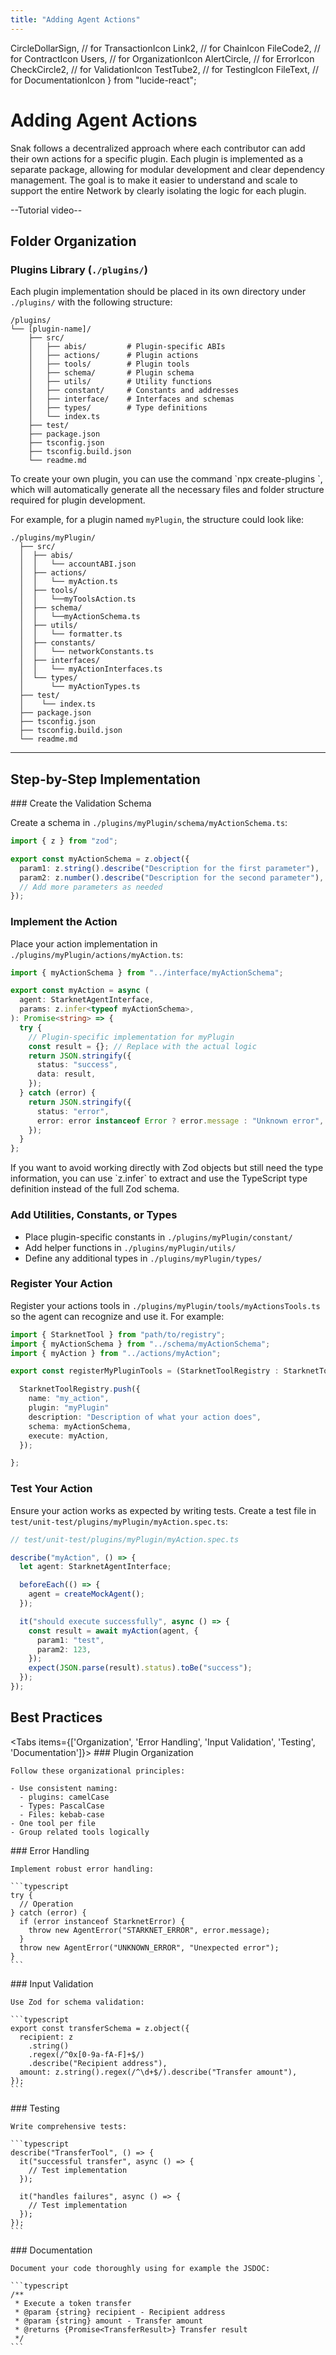 ```yaml
---
title: "Adding Agent Actions"
---
```


  CircleDollarSign, // for TransactionIcon
  Link2, // for ChainIcon
  FileCode2, // for ContractIcon
  Users, // for OrganizationIcon
  AlertCircle, // for ErrorIcon
  CheckCircle2, // for ValidationIcon
  TestTube2, // for TestingIcon
  FileText, // for DocumentationIcon
} from "lucide-react";

# Adding Agent Actions

Snak follows a decentralized approach where each contributor can add their own actions for a specific plugin. Each plugin is implemented as a separate package, allowing for modular development and clear dependency management. The goal is to make it easier to understand and scale to support the entire Network by clearly isolating the logic for each plugin.

--Tutorial video--

## Folder Organization

### Plugins Library (`./plugins/`)

Each plugin implementation should be placed in its own directory under `./plugins/` with the following structure:

```
/plugins/
└── [plugin-name]/
    ├── src/
    │   ├── abis/         # Plugin-specific ABIs
    │   ├── actions/      # Plugin actions
    │   ├── tools/        # Plugin tools
    │   ├── schema/       # Plugin schema
    │   ├── utils/        # Utility functions
    │   ├── constant/     # Constants and addresses
    │   ├── interface/    # Interfaces and schemas
    │   ├── types/        # Type definitions
    │   └── index.ts
    ├── test/
    ├── package.json
    ├── tsconfig.json
    ├── tsconfig.build.json
    └── readme.md
```

<Callout type="info" emoji="ℹ️">
To create your own plugin, you can use the command `npx create-plugins <name_of_your_plugins>`, which will automatically generate all the necessary files and folder structure required for plugin development.
</Callout>

For example, for a plugin named `myPlugin`, the structure could look like:

```
./plugins/myPlugin/
  ├── src/
  │  ├── abis/
  │  │   └── accountABI.json
  │  ├── actions/
  │  │   └── myAction.ts
  │  ├── tools/
  │  │   └──myToolsAction.ts
  │  ├── schema/
  │  │   └──myActionSchema.ts
  │  ├── utils/
  │  │   └── formatter.ts
  │  ├── constants/
  │  │   └── networkConstants.ts
  │  ├── interfaces/
  │  │   └── myActionInterfaces.ts
  │  └── types/
  │      └── myActionTypes.ts
  ├── test/
  │    └── index.ts
  ├── package.json
  ├── tsconfig.json
  ├── tsconfig.build.json
  └── readme.md
```

---

## Step-by-Step Implementation

<Steps>
### Create the Validation Schema

Create a schema in `./plugins/myPlugin/schema/myActionSchema.ts`:

```typescript
import { z } from "zod";

export const myActionSchema = z.object({
  param1: z.string().describe("Description for the first parameter"),
  param2: z.number().describe("Description for the second parameter"),
  // Add more parameters as needed
});
```

### Implement the Action

Place your action implementation in `./plugins/myPlugin/actions/myAction.ts`:

```typescript
import { myActionSchema } from "../interface/myActionSchema";

export const myAction = async (
  agent: StarknetAgentInterface,
  params: z.infer<typeof myActionSchema>,
): Promise<string> => {
  try {
    // Plugin-specific implementation for myPlugin
    const result = {}; // Replace with the actual logic
    return JSON.stringify({
      status: "success",
      data: result,
    });
  } catch (error) {
    return JSON.stringify({
      status: "error",
      error: error instanceof Error ? error.message : "Unknown error",
    });
  }
};
```

<Callout type="info" emoji="ℹ️">
If you want to avoid working directly with Zod objects but still need the type information, you can use `z.infer<typeof YourZodSchema>` to extract and use the TypeScript type definition instead of the full Zod schema.
</Callout>

### Add Utilities, Constants, or Types

- Place plugin-specific constants in `./plugins/myPlugin/constant/`
- Add helper functions in `./plugins/myPlugin/utils/`
- Define any additional types in `./plugins/myPlugin/types/`

### Register Your Action

Register your actions tools in `./plugins/myPlugin/tools/myActionsTools.ts` so the agent can recognize and use it. For example:

```typescript
import { StarknetTool } from "path/to/registry";
import { myActionSchema } from "../schema/myActionSchema";
import { myAction } from "../actions/myAction";

export const registerMyPluginTools = (StarknetToolRegistry : StarknetTool[]) => {

  StarknetToolRegistry.push({
    name: "my_action",
    plugin: "myPlugin"
    description: "Description of what your action does",
    schema: myActionSchema,
    execute: myAction,
  });

};
```

### Test Your Action

Ensure your action works as expected by writing tests. Create a test file in `test/unit-test/plugins/myPlugin/myAction.spec.ts`:

```typescript
// test/unit-test/plugins/myPlugin/myAction.spec.ts

describe("myAction", () => {
  let agent: StarknetAgentInterface;

  beforeEach(() => {
    agent = createMockAgent();
  });

  it("should execute successfully", async () => {
    const result = await myAction(agent, {
      param1: "test",
      param2: 123,
    });
    expect(JSON.parse(result).status).toBe("success");
  });
});
```

</Steps>

## Best Practices

<Tabs items={['Organization', 'Error Handling', 'Input Validation', 'Testing', 'Documentation']}>
  <Tab>
    ### Plugin Organization

    Follow these organizational principles:

    - Use consistent naming:
      - plugins: camelCase
      - Types: PascalCase
      - Files: kebab-case
    - One tool per file
    - Group related tools logically

  </Tab>
  <Tab>
    ### Error Handling

    Implement robust error handling:

    ```typescript
    try {
      // Operation
    } catch (error) {
      if (error instanceof StarknetError) {
        throw new AgentError("STARKNET_ERROR", error.message);
      }
      throw new AgentError("UNKNOWN_ERROR", "Unexpected error");
    }
    ```

  </Tab>
  <Tab>
    ### Input Validation

    Use Zod for schema validation:

    ```typescript
    export const transferSchema = z.object({
      recipient: z
        .string()
        .regex(/^0x[0-9a-fA-F]+$/)
        .describe("Recipient address"),
      amount: z.string().regex(/^\d+$/).describe("Transfer amount"),
    });
    ```

  </Tab>
  <Tab>
    ### Testing

    Write comprehensive tests:

    ```typescript
    describe("TransferTool", () => {
      it("successful transfer", async () => {
        // Test implementation
      });

      it("handles failures", async () => {
        // Test implementation
      });
    });
    ```

  </Tab>
  <Tab>
    ### Documentation

    Document your code thoroughly using for example the JSDOC:

    ```typescript
    /**
     * Execute a token transfer
     * @param {string} recipient - Recipient address
     * @param {string} amount - Transfer amount
     * @returns {Promise<TransferResult>} Transfer result
     */
    ```

  </Tab>
</Tabs>
